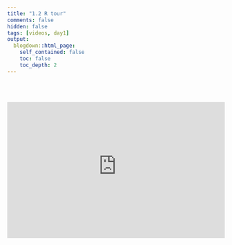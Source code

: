 ```yaml
---
title: "1.2 R tour"
comments: false
hidden: false
tags: [videos, day1]
output: 
  blogdown::html_page: 
    self_contained: false
    toc: false
    toc_depth: 2
---
```


<br><br>


<iframe style="border: 0;" width="100%" height="315" src="https://www.youtube-nocookie.com/embed/iyJhAHLOS7Q?si=S9srSRRF7PzlF_So" title="YouTube video player" frameborder="0" allow="accelerometer; autoplay; clipboard-write; encrypted-media; gyroscope; picture-in-picture" allowfullscreen webkitallowfullscreen="true" mozallowfullscreen="true"></iframe>
